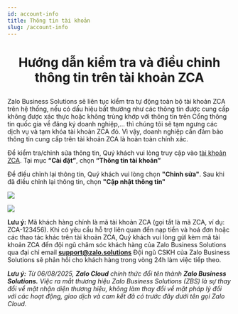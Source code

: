 ```yaml
---
id: account-info
title: Thông tin tài khoản
slug: /account-info
---
```


# <p align="center">Hướng dẫn kiểm tra và điều chỉnh thông tin trên tài khoản ZCA</p>

Zalo Business Solutions sẽ liên tục kiểm tra tự động toàn bộ tài khoản ZCA trên hệ thống, nếu có dấu hiệu bất thường như các thông tin được cung cấp không được xác thực hoặc không trùng khớp với thông tin trên Cổng thông tin quốc gia về đăng ký doanh nghiệp,… thì chúng tôi sẽ tạm ngưng các dịch vụ và tạm khóa tài khoản ZCA đó. Vì vậy, doanh nghiệp cần đảm bảo thông tin cung cấp trên tài khoản ZCA là hoàn toàn chính xác.

Để kiểm tra/chỉnh sửa thông tin, Quý khách vui lòng truy cập vào [tài khoản ZCA](https://account.zalo.cloud/spending/overview). Tại mục **“Cài đặt”**, chọn **“Thông tin tài khoản”**

Để điều chỉnh lại thông tin, Quý khách vui lòng chọn **"Chỉnh sửa"**. Sau khi đã điều chỉnh lại thông tin, chọn **"Cập nhật thông tin"**

<p style={{ textAlign: "center" }}>
  <img src="https://stc-oa.zdn.vn/uploads/2024/08/22/88d01acdb9b6f60f60fa9a1c6f2ac989.png" />
</p>

<p style={{ textAlign: "center" }}>
  <img src="https://stc-oa.zdn.vn/uploads/2024/08/22/497f5da3e06dd3cc6905ba10f5c5762f.png" />
</p>

**Lưu ý:** Mã khách hàng chính là mã tài khoản ZCA (gọi tắt là mã ZCA, ví dụ: ZCA-123456). Khi có yêu cầu hỗ trợ liên quan đến nạp tiền và hoá đơn hoặc các thao tác khác trên tài khoản ZCA, Quý khách vui lòng gửi kèm mã tài khoản ZCA đến đội ngũ chăm sóc khách hàng của Zalo Business Solutions qua đại chỉ email **support@zalo.solutions** Đội ngũ CSKH của Zalo Business Solutions sẽ phản hồi cho khách hàng trong vòng 24h làm việc tiếp theo.

_**Lưu ý:**_ _Từ 06/08/2025, **Zalo Cloud** chính thức đổi tên thành **Zalo Business Solutions.** Việc ra mắt thương hiệu Zalo Business Solutions (ZBS) là sự thay đổi về mặt nhận diện thương hiệu, không làm thay đổi về mặt pháp lý đối với các hoạt động, giao dịch và cam kết đã có trước đây dưới tên gọi Zalo Cloud._
